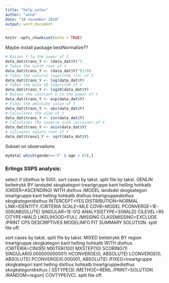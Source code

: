 ```yaml
---
title: "help_notes"
author: "anne"
date: "18 november 2018"
output: word_document
---
```


```r
knitr::opts_chunk$set(echo = TRUE)
```


Maybe install package bestNormalize??

```r
# Raises Y to the power of 3
data_dat$trans_Y <- (data_dat$Y)^3      
# Takes the ninth root of Y
data_dat$trans_Y <- (data_dat$Y)^(1/9)  
# Takes the natural logarithm (ln) of Y
data_dat$trans_Y <- log(data_dat$Y)     
# Takes the base-10 logarithm of Y
data_dat$trans_Y <- log10(data_dat$Y)   
# Raises the constant e to the power of Y
data_dat$trans_Y <- exp(data_dat$Y)     
# Finds the absolute value of Y
data_dat$trans_Y <- abs(data_dat$Y)    
# Calculates the sine of Y
data_dat$trans_Y <- sin(data_dat$Y)    
# Calculates the inverse sine (arcsine) of Y
data_dat$trans_Y <- asin(data_dat$Y)   
# Calcuates square root of Y
data_dat$trans1_Y <- sqrt(data_dat$Y)
```



Subset on observations
```r
mydata[ which(gender=='F' & age > 65),]
```


### Erlings SSPS analysis:

select if (disthus le 500).
sort cases by takst.
split file by takst.
GENLIN beitetrykk BY landsdel skogkategori treartgruppe kant helling hohkatb (ORDER=ASCENDING) WITH disthus
  /MODEL landsdel skogkategori treartgruppe kant helling hohkatb disthus treartgruppe*disthus skogkategori*disthus INTERCEPT=YES
DISTRIBUTION=NORMAL LINK=IDENTITY
  /CRITERIA SCALE=MLE COVB=MODEL PCONVERGE=1E-006(ABSOLUTE) SINGULAR=1E-012 ANALYSISTYPE=3(WALD) 
    CILEVEL=95 CITYPE=WALD LIKELIHOOD=FULL
  /MISSING CLASSMISSING=EXCLUDE
  /PRINT CPS DESCRIPTIVES MODELINFO FIT SUMMARY SOLUTION.
split file off.

sort cases by takst.
split file by takst.
MIXED beitetrykk BY region treartgruppe skogkategori kant helling hohkatb WITH disthus
  /CRITERIA=CIN(95) MXITER(100) MXSTEP(10) SCORING(1) SINGULAR(0.000000000001) HCONVERGE(0, 
    ABSOLUTE) LCONVERGE(0, ABSOLUTE) PCONVERGE(0.000001, ABSOLUTE)
  /FIXED=treartgruppe skogkategori kant helling disthus hohkatb treartgruppe*disthus skogkategori*disthus | 
    SSTYPE(3)
  /METHOD=REML
  /PRINT=SOLUTION
  /RANDOM=region| COVTYPE(VC).
split file off.

